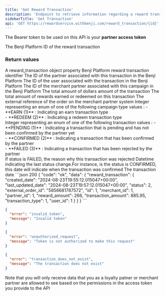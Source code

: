 ```yaml
---
title: 'Get Reward Transaction'
description: 'Endpoint to retrieve information regarding a reward transaction'
sidebarTitle: 'Get Transaction'
api: 'GET https://rewardservice.withbenji.com/reward_transaction/{id}'
---
```


<Note>The Bearer token to be used on this API is your **partner access token**</Note>

<ParamField path="id" type="integer" required>
  The Benji Platform ID of the reward transaction
</ParamField>

### Return values 
<ResponseField name="reward_transaction" type="object" >
  A reward_transaction object property
  <Expandable title="properties" defaultOpen="true">
    <ResponseField name="id" type="integer">Benji Platform reward transaction identifier</ResponseField>
    <ResponseField name="partner_id" type="integer">The ID of the partner associated with this transaction in the Benji Platform</ResponseField>
    <ResponseField name="user_id" type="integer">The ID of the user associated with the transaction in the Benji Platform</ResponseField>
    <ResponseField name="merchant_id" type="integer">The ID of the merchant partner associated with this campaign in the Benji Platform</ResponseField>
    <ResponseField name="transaction_amount" type="integer">The total amount of dollars amount of the transaction</ResponseField>
    <ResponseField name="reward_amount" type="integer">The total amount of rewards earned or redeemed on this transaction</ResponseField>
    <ResponseField name="external_order_id" type="string">The external reference of the order on the merchant partner system</ResponseField>
    <ResponseField name="transaction_type" type="integer">
    Integer representing an enum of one of the following campaign type values : 
        <Expandable title="possible transaction type values" type="enum">
            - **EARN (1)** : Indicating an earn transaction type <br/>
            - **REDEEM (2)** : Indicating a redeem transaction type  <br/>
        </Expandable>
    </ResponseField>
    <ResponseField name="status" type="integer">
    Integer representing an enum of one of the following transaction values : 
        <Expandable title="possible transaction status values" type="enum">
            - **PENDING (1)** : Indicating a transaction that is pending and has not been confirmed by the partner yet <br/>
            - **CONFIRMED (2)** : Indicating a transaction that has been confirmed by the partner  <br/>
            - **FAILED (3)** : Indicating a transaction that has been rejected by the partner  <br/>
        </Expandable>
    </ResponseField>
    <ResponseField name="error_reason" type="string">If status is FAILED, the reason why this transaction was rejected</ResponseField>
    <ResponseField name="last_update_date" type="datetime">Datetime indicating the last status change.For instance, is the status is CONFIRMED, this date will indicate when the transaction was confirmed</ResponseField>
    <ResponseField name="created_date" type="datetime">The transaction date</ResponseField>
    
  </Expandable>
</ResponseField>

<ResponseExample>
```json 200
{
    "code": "ok",
    "data": {
        "reward_transaction": {
            "created_date": "2024-08-23T19:55:12.015047+00:00",
            "last_updated_date": "2024-08-23T19:57:12.015047+00:00",
            "status": 2,
            "external_order_id": "5856681787572",
            "id": 1,
            "merchant_id": 1,
            "partner_id": 1,
            "reward_amount": 266,
            "transaction_amount": 885.95,
            "transaction_type": 1,
            "user_id": 1
        }
    }
}
```

```json 400
{
  "error": "invalid_token",
  "message": "Invalid token"
}
```

```json 401
{
  "error": "unauthorized_request",
  "message": "Token is not authorized to make this request"
}
```

```json 404
{
  "error": "transaction_does_not_exist",
  "message": "The transaction does not exist"
}
```
</ResponseExample>

<Tip>Note that you will only receive data that you as a loyalty patner or merchant partner are allowed to see based on the permissions in the access token you provide to the API</Tip>







